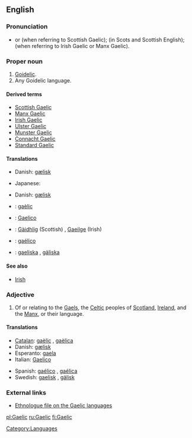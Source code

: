 {{see|gaèlic}}
{{wikipedia|dab=Gaelic}}
==English==

===Pronunciation===
*{{IPA|/gɑːlɪk/}} or {{IPA|/gælɪk/}} (when referring to Scottish Gaelic); {{IPA|/galɪk/}} (in Scots and Scottish English); {{IPA|/geɪlɪk/}} (when referring to Irish Gaelic or Manx Gaelic).
*:{{rhymes|eɪlɪk}}

===Proper noun===
{{en-proper noun}}

# [[Goidelic]].
# Any Goidelic language.

====Derived terms====
*[[Scottish Gaelic]]
*[[Manx Gaelic]]
*[[Irish Gaelic]]
*[[Ulster Gaelic]]
*[[Munster Gaelic]]
*[[Connacht Gaelic]]
*[[Standard Gaelic]]

====Translations====
{{trans-top|Goidelic}}
*Danish: [[gælisk]]
{{trans-mid}}
*Japanese: {{t|ja|sc=Jpan|ゲール語|tr=gēru-go}}
{{trans-bottom}}

{{trans-top|any Goidelic language}}
*Danish: [[gælisk]]
{{trans-mid}}
{{trans-bottom}}

{{checktrans}}
*{{ttbc|Catalan}}: [[gaèlic]] {{m}}
*{{ttbc|Italian}}: [[Gaelico]]
*{{ttbc|Scottish Gaelic}}: [[Gàidhlig]] (Scottish) {{f}}, [[Gaeilge]] (Irish) {{f}}
*{{ttbc|Spanish}}: [[gaélico]] {{m}}
*{{ttbc|Swedish}}: [[gaeliska]] {{c}}, [[gäliska]] {{c}}

====See also====
*[[Irish]]

===Adjective===
{{en-adj|-}}

# Of or relating to the [[Gael]]s, the [[Celtic]] peoples of [[Scotland]], [[Ireland]], and the [[Manx]], or their language.

====Translations====
{{trans-top|relating to the Gaels or their language}}
*[[Catalan]]: [[gaèlic]] {{m}}, [[gaèlica]] {{f}}
*Danish: [[gælisk]]
*Esperanto: [[gaela]]
*Italian: [[Gaelico]]
{{trans-mid}}
*Spanish: [[gaélico]] {{m}}, [[gaélica]] {{f}}
*Swedish: [[gaelisk]] , [[gälisk]]
{{trans-bottom}}

===External links===
*[http://www.ethnologue.com/show_family.asp?subid=90049 Ethnologue file on the Gaelic languages]

[[Category:Languages]]

[[pl:Gaelic]]
[[ru:Gaelic]]
[[fi:Gaelic]]